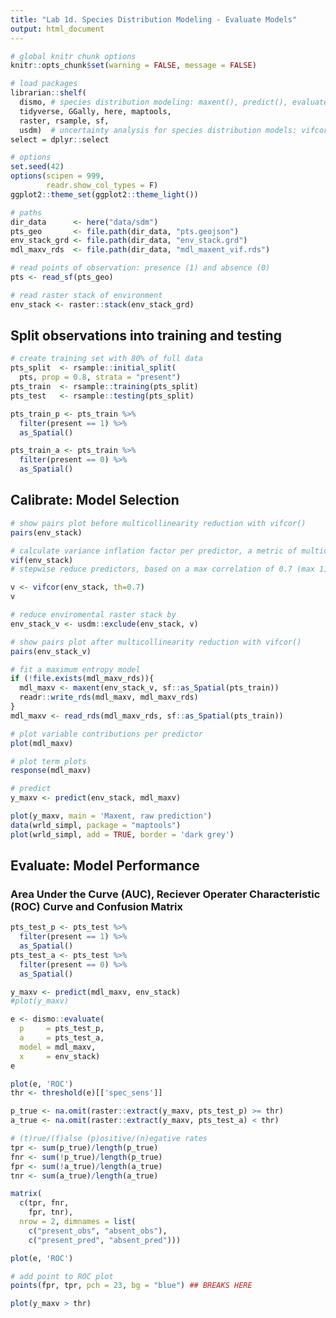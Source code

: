 ```yaml
---
title: "Lab 1d. Species Distribution Modeling - Evaluate Models"
output: html_document
---
```


```r

# global knitr chunk options
knitr::opts_chunk$set(warning = FALSE, message = FALSE)

# load packages
librarian::shelf(
  dismo, # species distribution modeling: maxent(), predict(), evaluate(), 
  tidyverse, GGally, here, maptools, 
  raster, rsample, sf,
  usdm)  # uncertainty analysis for species distribution models: vifcor()
select = dplyr::select

# options
set.seed(42)
options(scipen = 999,
        readr.show_col_types = F)
ggplot2::theme_set(ggplot2::theme_light())

# paths
dir_data      <- here("data/sdm")
pts_geo       <- file.path(dir_data, "pts.geojson")
env_stack_grd <- file.path(dir_data, "env_stack.grd")
mdl_maxv_rds  <- file.path(dir_data, "mdl_maxent_vif.rds")

# read points of observation: presence (1) and absence (0)
pts <- read_sf(pts_geo)

# read raster stack of environment
env_stack <- raster::stack(env_stack_grd)
```


## Split observations into training and testing

```r
# create training set with 80% of full data
pts_split  <- rsample::initial_split(
  pts, prop = 0.8, strata = "present")
pts_train  <- rsample::training(pts_split)
pts_test   <- rsample::testing(pts_split)

pts_train_p <- pts_train %>% 
  filter(present == 1) %>% 
  as_Spatial()

pts_train_a <- pts_train %>% 
  filter(present == 0) %>% 
  as_Spatial()
```

## Calibrate: Model Selection

```r
# show pairs plot before multicollinearity reduction with vifcor()
pairs(env_stack)
```

```r
# calculate variance inflation factor per predictor, a metric of multicollinearity between variables
vif(env_stack)
# stepwise reduce predictors, based on a max correlation of 0.7 (max 1)
```

```r
v <- vifcor(env_stack, th=0.7) 
v
```

```r
# reduce enviromental raster stack by 
env_stack_v <- usdm::exclude(env_stack, v)

# show pairs plot after multicollinearity reduction with vifcor()
pairs(env_stack_v)
```

```r
# fit a maximum entropy model
if (!file.exists(mdl_maxv_rds)){
  mdl_maxv <- maxent(env_stack_v, sf::as_Spatial(pts_train))
  readr::write_rds(mdl_maxv, mdl_maxv_rds)
}
mdl_maxv <- read_rds(mdl_maxv_rds, sf::as_Spatial(pts_train))

# plot variable contributions per predictor
plot(mdl_maxv)
```

```r
# plot term plots
response(mdl_maxv)
```

```r
# predict
y_maxv <- predict(env_stack, mdl_maxv)

plot(y_maxv, main = 'Maxent, raw prediction')
data(wrld_simpl, package = "maptools")
plot(wrld_simpl, add = TRUE, border = 'dark grey')
```

## Evaluate: Model Performance

### Area Under the Curve (AUC), Reciever Operater Characteristic (ROC) Curve and Confusion Matrix

```r
pts_test_p <- pts_test %>% 
  filter(present == 1) %>% 
  as_Spatial()
pts_test_a <- pts_test %>% 
  filter(present == 0) %>% 
  as_Spatial()

y_maxv <- predict(mdl_maxv, env_stack)
#plot(y_maxv)

e <- dismo::evaluate(
  p     = pts_test_p,
  a     = pts_test_a, 
  model = mdl_maxv,
  x     = env_stack)
e
```

```r
plot(e, 'ROC')
thr <- threshold(e)[['spec_sens']]
```

```r
p_true <- na.omit(raster::extract(y_maxv, pts_test_p) >= thr)
a_true <- na.omit(raster::extract(y_maxv, pts_test_a) < thr)

# (t)rue/(f)alse (p)ositive/(n)egative rates
tpr <- sum(p_true)/length(p_true)
fnr <- sum(!p_true)/length(p_true)
fpr <- sum(!a_true)/length(a_true)
tnr <- sum(a_true)/length(a_true)

matrix(
  c(tpr, fnr,
    fpr, tnr), 
  nrow = 2, dimnames = list(
    c("present_obs", "absent_obs"),
    c("present_pred", "absent_pred")))
```

```r
plot(e, 'ROC')

# add point to ROC plot
points(fpr, tpr, pch = 23, bg = "blue") ## BREAKS HERE
```

```r
plot(y_maxv > thr)
```
